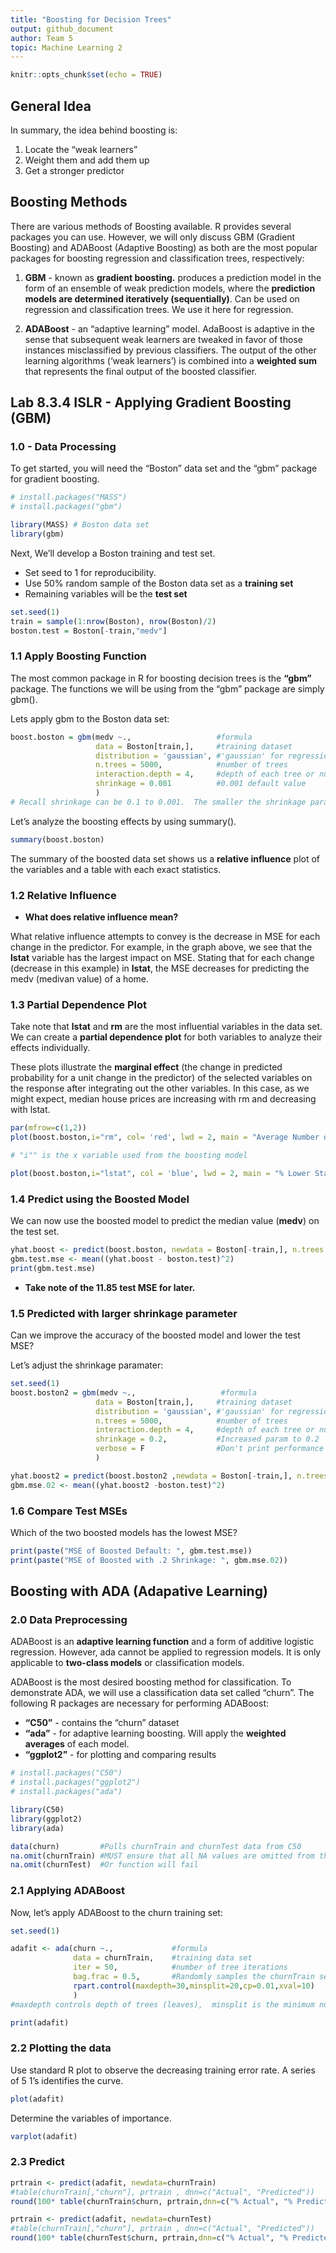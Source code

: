 ---
title: "Boosting for Decision Trees"
output: github_document
author: Team 5 
topic: Machine Learning 2
---

```{r setup, include=FALSE}
knitr::opts_chunk$set(echo = TRUE)
```
## General Idea

In summary, the idea behind boosting is:

1. Locate the "weak learners" 
2. Weight them and add them up
3. Get a stronger predictor

## Boosting Methods

There are various methods of Boosting available.  R provides several packages you can use.  However, we will only discuss GBM (Gradient Boosting) and ADABoost (Adaptive Boosting) as both are the most popular packages for boosting regression and classification trees, respectively:

1. **GBM** - known as **gradient boosting.** produces a prediction model in the form of an ensemble of weak prediction models, where the **prediction models are determined iteratively (sequentially)**. Can be used on regression and classification trees.  We use it here for regression.

2. **ADABoost** - an "adaptive learning" model.  AdaBoost is adaptive in the sense that subsequent weak learners are tweaked in favor of those instances misclassified by previous classifiers. The output of the other learning algorithms ('weak learners') is combined into a **weighted sum** that represents the final output of the boosted classifier.

## Lab 8.3.4 ISLR - Applying Gradient Boosting (GBM)

### 1.0 - Data Processing

To get started, you will need the "Boston" data set and the "gbm" package for gradient boosting.

``` {r Data Processing, message = FALSE, errors = FALSE, warning = FALSE}
# install.packages("MASS")
# install.packages("gbm")

library(MASS) # Boston data set
library(gbm)

```

Next, We'll develop a Boston training and test set.

* Set seed to 1 for reproducibility.  
* Use 50% random sample of the Boston data set as a **training set**
* Remaining variables will be the **test set**

``` {r Base Model}
set.seed(1)
train = sample(1:nrow(Boston), nrow(Boston)/2)
boston.test = Boston[-train,"medv"]

```

### 1.1 Apply Boosting Function

The most common package in R for boosting decision trees is the **"gbm"** package. The functions we will be using from the "gbm" package are simply gbm(). 

Lets apply gbm to the Boston data set:

```{r GBM Boston, warning = FALSE, error = FALSE}
boost.boston = gbm(medv ~.,                   #formula
                   data = Boston[train,],     #training dataset
                   distribution = 'gaussian', #'gaussian' for regression models, 'bernouli' for classification
                   n.trees = 5000,            #number of trees
                   interaction.depth = 4,     #depth of each tree or number of leaves
                   shrinkage = 0.001          #0.001 default value
                   )
# Recall shrinkage can be 0.1 to 0.001.  The smaller the shrinkage parameter (lambda) the greater the number of trees necessary
```

Let's analyze the boosting effects by using summary().  

``` {r Relative Influence}
summary(boost.boston)
```
The summary of the boosted data set shows us a **relative influence** plot of the variables and a table with each exact statistics. 

### 1.2 Relative Influence 

* **What does relative influence mean?**

What relative influence attempts to convey is the decrease in MSE for each change in the predictor.  For example, in the graph above, we see that the **lstat** variable has the largest impact on MSE.  Stating that for each change (decrease in this example) in **lstat**, the MSE decreases for predicting the medv (medivan value) of a home. 


### 1.3 Partial Dependence Plot

Take note that **lstat** and **rm** are the most influential variables in the data set.  We can create a **partial dependence plot** for both variables to analyze their effects individually. 

These plots illustrate the **marginal effect** (the change in predicted probability for a unit change in the predictor) of the selected variables on the response after integrating out the other variables. In this case, as we might expect, median house prices are increasing with rm and decreasing with lstat.

``` {r Partial Dependence Plot of Boston, message = TRUE}
par(mfrow=c(1,2))
plot(boost.boston,i="rm", col= 'red', lwd = 2, main = "Average Number of Rooms") 

# "i"" is the x variable used from the boosting model

plot(boost.boston,i="lstat", col = 'blue', lwd = 2, main = "% Lower Status of Population")

```


### 1.4 Predict using the Boosted Model

We can now use the boosted model to predict the median value (**medv**) on the test set.

```{r Predict Boosted}
yhat.boost <- predict(boost.boston, newdata = Boston[-train,], n.trees = 5000) # Use 5000 trees again for test set
gbm.test.mse <- mean((yhat.boost - boston.test)^2)                
print(gbm.test.mse)

```
* **Take note of the 11.85 test MSE for later.**

### 1.5 Predicted with larger shrinkage parameter

Can we improve the accuracy of the boosted model and lower the test MSE?

Let's adjust the shrinkage paramater:

``` {r Shrinkage Parameter}
set.seed(1)
boost.boston2 = gbm(medv ~.,                   #formula
                   data = Boston[train,],     #training dataset
                   distribution = 'gaussian', #'gaussian' for regression models, 'bernouli' for classification
                   n.trees = 5000,            #number of trees
                   interaction.depth = 4,     #depth of each tree or number of leaves
                   shrinkage = 0.2,           #Increased param to 0.2
                   verbose = F                #Don't print performance indicators
                   )

yhat.boost2 = predict(boost.boston2 ,newdata = Boston[-train,], n.trees = 5000)
gbm.mse.02 <- mean((yhat.boost2 -boston.test)^2)

```

### 1.6 Compare Test MSEs

Which of the two boosted models has the lowest MSE?
```{r Compare}

print(paste("MSE of Boosted Default: ", gbm.test.mse))
print(paste("MSE of Boosted with .2 Shrinkage: ", gbm.mse.02))
```

##  Boosting with ADA (Adapative Learning)

### 2.0 Data Preprocessing

ADABoost is an **adaptive learning function** and a form of additive logistic regression.  However, ada cannot be applied to regression models.  It is only applicable to **two-class models** or classification models.

ADABoost is the most desired boosting method for classification.  To demonstrate ADA, we will use a classification data set called "churn".  The following R packages are necessary for performing ADABoost:

* **"C50"** - contains the "churn" dataset 
* **"ada"** - for adaptive learning boosting.  Will apply the **weighted averages** of each model.
* **"ggplot2"** - for plotting and comparing results

```{r Packages, warning = FALSE, error = FALSE, message = FALSE, results="hide"}
# install.packages("C50")
# install.packages("ggplot2")
# install.packages("ada")

library(C50)
library(ggplot2)
library(ada)

data(churn)         #Pulls churnTrain and churnTest data from C50
na.omit(churnTrain) #MUST ensure that all NA values are omitted from the data
na.omit(churnTest)  #Or function will fail
```

### 2.1 Applying ADABoost
Now, let's apply ADABoost to the churn training set:

``` {r ADABoost}
set.seed(1)

adafit <- ada(churn ~.,             #formula
              data = churnTrain,    #training data set
              iter = 50,            #number of tree iterations
              bag.frac = 0.5,       #Randomly samples the churnTrain set. Value of 1 equivalent to bagging
              rpart.control(maxdepth=30,minsplit=20,cp=0.01,xval=10)
              )
#maxdepth controls depth of trees (leaves),  minsplit is the minimum number of observations in a node before attempting split (20) and that split must decrease the overall error by 0.01 (cp controls complexity)

print(adafit)
```

### 2.2 Plotting the data

Use standard R plot to observe the decreasing training error rate.  A series of 5 1's identifies the curve.
```{r ADA curve}
plot(adafit) 
```

Determine the variables of importance.  
```{r ADA varplot}
varplot(adafit)
```

### 2.3 Predict 

``` {r ada predict train}
prtrain <- predict(adafit, newdata=churnTrain)
#table(churnTrain[,"churn"], prtrain , dnn=c("Actual", "Predicted"))
round(100* table(churnTrain$churn, prtrain,dnn=c("% Actual", "% Predicted"))/length(prtrain),1)

```

``` {r ada predict test}
prtrain <- predict(adafit, newdata=churnTest)
#table(churnTrain[,"churn"], prtrain , dnn=c("Actual", "Predicted"))
round(100* table(churnTest$churn, prtrain,dnn=c("% Actual", "% Predicted"))/length(prtrain),1)

```